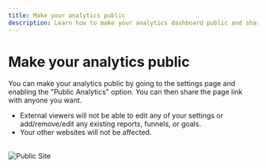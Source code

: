 ```yaml
---
title: Make your analytics public
description: Learn how to make your analytics dashboard public and share it with others
---
```



# Make your analytics public

You can make your analytics public by going to the settings page and enabling the "Public Analytics" option. You can then share the page link with anyone you want. 

- External viewers will not be able to edit any of your settings or add/remove/edit any existing reports, funnels, or goals. 
- Your other websites will not be affected.

<br/>
<Image src="/settings.jpg" alt="Public Site" width={500} height={500} />
